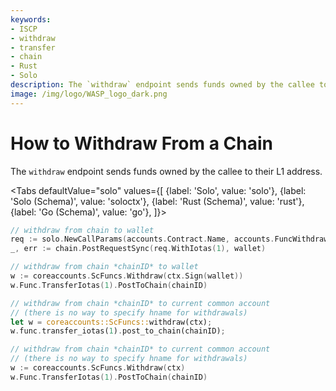 ```yaml
---
keywords:
- ISCP
- withdraw
- transfer
- chain
- Rust
- Solo
description: The `withdraw` endpoint sends funds owned by the callee to their L1 address.
image: /img/logo/WASP_logo_dark.png
---
```




# How to Withdraw From a Chain

The `withdraw` endpoint sends funds owned by the callee to their L1 address.

<Tabs
    defaultValue="solo"
    values={[
        {label: 'Solo', value: 'solo'},
        {label: 'Solo (Schema)', value: 'soloctx'},
        {label: 'Rust (Schema)', value: 'rust'},
        {label: 'Go (Schema)', value: 'go'},
    ]}>
<TabItem value="solo">

```go
// withdraw from chain to wallet
req := solo.NewCallParams(accounts.Contract.Name, accounts.FuncWithdraw.Name)
_, err := chain.PostRequestSync(req.WithIotas(1), wallet)
```

</TabItem>
<TabItem value="soloctx">

```go
// withdraw from chain *chainID* to wallet
w := coreaccounts.ScFuncs.Withdraw(ctx.Sign(wallet))
w.Func.TransferIotas(1).PostToChain(chainID)
```

</TabItem>
<TabItem value="rust">

```rust
// withdraw from chain *chainID* to current common account
// (there is no way to specify hname for withdrawals)
let w = coreaccounts::ScFuncs::withdraw(ctx);
w.func.transfer_iotas(1).post_to_chain(chainID);
```

</TabItem>
<TabItem value="go">

```go
// withdraw from chain *chainID* to current common account
// (there is no way to specify hname for withdrawals)
w := coreaccounts.ScFuncs.Withdraw(ctx)
w.Func.TransferIotas(1).PostToChain(chainID)
```

</TabItem>
</Tabs>
